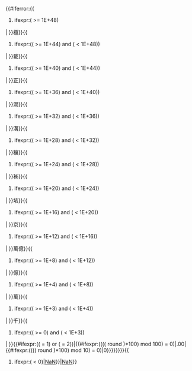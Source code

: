 {{#iferror:{{
#ifexpr:({{{1}}} >= 1E+48)
| {{formatnum:{{Format price/digits|{{#expr:{{{1}}} / 1E+48}}}}}}極}}{{
#ifexpr:(({{{1}}} >= 1E+44) and ({{{1}}} < 1E+48))
| {{Format price/digits|{{#expr:{{{1}}} / 1E+44}}}}載}}{{
#ifexpr:(({{{1}}} >= 1E+40) and ({{{1}}} < 1E+44))
| {{Format price/digits|{{#expr:{{{1}}} / 1E+40}}}}正}}{{
#ifexpr:(({{{1}}} >= 1E+36) and ({{{1}}} < 1E+40))
| {{Format price/digits|{{#expr:{{{1}}} / 1E+36}}}}澗}}{{
#ifexpr:(({{{1}}} >= 1E+32) and ({{{1}}} < 1E+36))
| {{Format price/digits|{{#expr:{{{1}}} / 1E+32}}}}溝}}{{
#ifexpr:(({{{1}}} >= 1E+28) and ({{{1}}} < 1E+32))
| {{Format price/digits|{{#expr:{{{1}}} / 1E+28}}}}穰}}{{
#ifexpr:(({{{1}}} >= 1E+24) and ({{{1}}} < 1E+28))
| {{Format price/digits|{{#expr:{{{1}}} / 1E+24}}}}秭}}{{
#ifexpr:(({{{1}}} >= 1E+20) and ({{{1}}} < 1E+24))
| {{Format price/digits|{{#expr:{{{1}}} / 1E+20}}}}垓}}{{
#ifexpr:(({{{1}}} >= 1E+16) and ({{{1}}} < 1E+20))
| {{Format price/digits|{{#expr:{{{1}}} / 1E+16}}}}京}}{{
#ifexpr:(({{{1}}} >= 1E+12) and ({{{1}}} < 1E+16))
| {{Format price/digits|{{#expr:{{{1}}} / 1E+12}}}}萬億}}{{
#ifexpr:(({{{1}}} >= 1E+8) and ({{{1}}} < 1E+12))
| {{Format price/digits|{{#expr:{{{1}}} / 1E+8}}}}億}}{{
#ifexpr:(({{{1}}} >= 1E+4) and ({{{1}}} < 1E+8))
| {{Format price/digits|{{#expr:{{{1}}} / 1E+4}}}}萬}}{{
#ifexpr:(({{{1}}} >= 1E+3) and ({{{1}}} < 1E+4))
| {{Format price/digits|{{#expr:{{{1}}} / 1E+3}}}}千}}{{
#ifexpr:(({{{1}}} >= 0) and ({{{1}}} < 1E+3))
| {{formatnum:{{#expr:{{{1}}} round {{{2|2}}}}}}}{{#ifexpr:(({{{2|2}}} = 1) or ({{{2|2}}} = 2))|{{#ifexpr:(((({{{1}}} round {{{2|2}}})*100) mod 100) = 0)|.00|{{#ifexpr:(((({{{1}}} round {{{2|2}}})*100) mod 10) = 0)|0}}}}}}}}{{
#ifexpr:({{{1}}} < 0)|[[NaN]]}}|[[NaN]]}}<noinclude>
{{documentation}}
</noinclude>